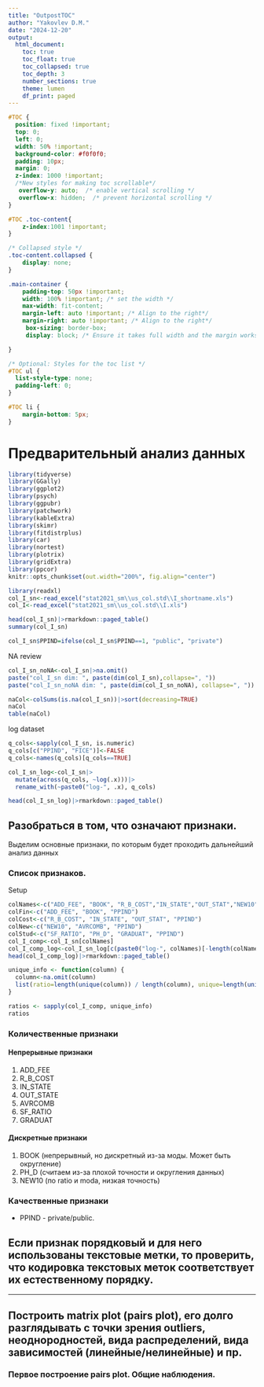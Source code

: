 ```yaml
---
title: "OutpostTOC"
author: "Yakovlev D.M."
date: "2024-12-20"
output: 
  html_document:
    toc: true
    toc_float: true
    toc_collapsed: true
    toc_depth: 3
    number_sections: true
    theme: lumen
    df_print: paged
---
```


```css
#TOC {
  position: fixed !important;
  top: 0;
  left: 0;
  width: 50% !important;
  background-color: #f0f0f0;
  padding: 10px;
  margin: 0;
  z-index: 1000 !important;
  /*New styles for making toc scrollable*/
   overflow-y: auto;  /* enable vertical scrolling */
   overflow-x: hidden;  /* prevent horizontal scrolling */
}

#TOC .toc-content{
    z-index:1001 !important;
}

/* Collapsed style */
.toc-content.collapsed {
    display: none;
}

.main-container {
    padding-top: 50px !important;
    width: 100% !important; /* set the width */
    max-width: fit-content;
    margin-left: auto !important; /* Align to the right*/
    margin-right: auto !important; /* Align to the right*/
     box-sizing: border-box;
     display: block; /* Ensure it takes full width and the margin works */

}

/* Optional: Styles for the toc list */
#TOC ul {
  list-style-type: none;
  padding-left: 0;
}

#TOC li {
    margin-bottom: 5px;
}
```

# Предварительный анализ данных 

```r
library(tidyverse)
library(GGally)
library(ggplot2)
library(psych)
library(ggpubr)
library(patchwork)
library(kableExtra)
library(skimr)
library(fitdistrplus)
library(car)
library(nortest)
library(plotrix)
library(gridExtra)
library(ppcor)
knitr::opts_chunk$set(out.width="200%", fig.align="center")
```

```r
library(readxl)
col_I_sn<-read_excel("stat2021_sm\\us_col.std\\I_shortname.xls")
col_I<-read_excel("stat2021_sm\\us_col.std\\I.xls")
```

```r
head(col_I_sn)|>rmarkdown::paged_table()
summary(col_I_sn)
```

```r
col_I_sn$PPIND=ifelse(col_I_sn$PPIND==1, "public", "private")
```

NA review
```r
col_I_sn_noNA<-col_I_sn|>na.omit()
paste("col_I_sn dim: ", paste(dim(col_I_sn),collapse=", "))
paste("col_I_sn_noNA dim: ", paste(dim(col_I_sn_noNA), collapse=", "))
```

```r
naCol<-colSums(is.na(col_I_sn))|>sort(decreasing=TRUE)
naCol
table(naCol)
```

log dataset
```r
q_cols<-sapply(col_I_sn, is.numeric)
q_cols[c("PPIND", "FICE")]<-FALSE
q_cols<-names(q_cols)[q_cols==TRUE]

col_I_sn_log<-col_I_sn|>
  mutate(across(q_cols, ~log(.x)))|>
  rename_with(~paste0("log-", .x), q_cols)

head(col_I_sn_log)|>rmarkdown::paged_table()
```

## Разобраться в том, что означают признаки.

Выделим основные признаки, по которым будет проходить дальнейший анализ данных

### Список признаков.

Setup
```r
colNames<-c("ADD_FEE", "BOOK", "R_B_COST","IN_STATE","OUT_STAT","NEW10","AVRCOMB","SF_RATIO","PH_D","GRADUAT","PPIND")
colFin<-c("ADD_FEE", "BOOK", "PPIND")
colCost<-c("R_B_COST", "IN_STATE", "OUT_STAT", "PPIND")
colNew<-c("NEW10", "AVRCOMB", "PPIND")
colStud<-c("SF_RATIO", "PH_D", "GRADUAT", "PPIND")
col_I_comp<-col_I_sn[colNames]
col_I_comp_log<-col_I_sn_log[c(paste0("log-", colNames)[-length(colNames)], "PPIND")]
head(col_I_comp_log)|>rmarkdown::paged_table()
```

```r
unique_info <- function(column) {
  column<-na.omit(column)
  list(ratio=length(unique(column)) / length(column), unique=length(unique(column)), total=length(column), moda = max(table(column)))
}

ratios <- sapply(col_I_comp, unique_info)
ratios
```
### Количественные признаки {.tabset .tabset-fade .tabset-pills}
#### Непрерывные признаки 

1. ADD_FEE
1. R_B_COST
1. IN_STATE
1. OUT_STATE
1. AVRCOMB
1. SF_RATIO
1. GRADUAT

#### Дискретные признаки

1. BOOK (непрерывный, но дискретный из-за моды. Может быть округление)
1. PH_D (считаем из-за плохой точности и округления данных)
1. NEW10 (по ratio и moda, низкая точность)

### Качественные признаки

* PPIND - private/public.

## Если признак порядковый и для него использованы текстовые метки, то проверить, что кодировка текстовых меток соответствует их естественному порядку.

---

## Построить matrix plot (pairs plot), его долго разглядывать с точки зрения outliers, неоднородностей, вида распределений, вида зависимостей (линейные/нелинейные) и пр.


### Первое построение pairs plot. Общие наблюдения.